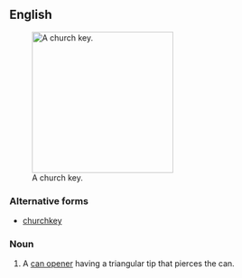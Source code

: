 ==English==
{{wikipedia}}
[[Image:Churchkey01.jpg|thumb|250px|A church key.]]

===Alternative forms===
* [[churchkey]]

===Noun===
{{en-noun|sg=[[church]] [[key]]}}

# A [[can opener]] having a triangular tip that pierces the can.
